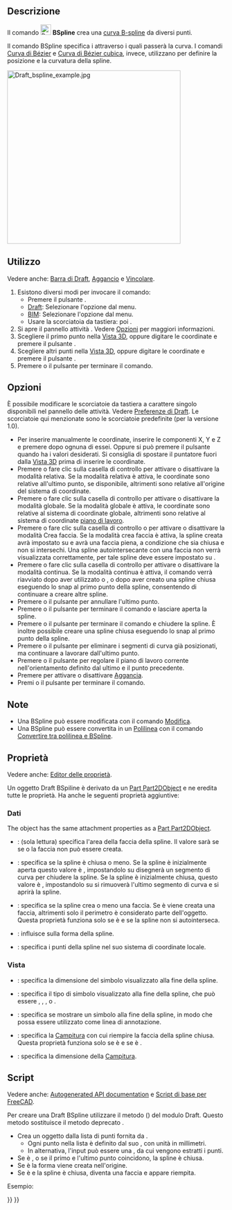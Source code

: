 <languages/>

{{Docnav/it
|[[Draft_Polygon/it|Poligono]]
|[[Draft_CubicBezCurve/it|Curva di Bézier cubica]]
|[[Draft_Workbench/it|Draft]]
|IconL=Draft_Polygon.svg
|IconR=Draft_CubicBezCurve.svg
|IconC=Workbench_Draft.svg
}}

<div class="mw-translate-fuzzy">
{{GuiCommand/it
|Name=Draft BSpline
|Name/it=Draft BSpline
|MenuLocation=Drafting → B-spline<br>2D Drafting → B-spline
|Workbenches=[[Draft_Workbench/it|Draft]], [[BIM_Workbench/it|BIM]]
|Shortcut={{KEY|B}} {{KEY|S}}
|Version=0.7
|SeeAlso=[[Draft Wire/it|Draft Polilinea]], [[Draft BezCurve/it|Draft Curva di Bezier]]
}}
</div>

<span id="Description"></span>
==Descrizione== 

Il comando [[Image:Draft_BSpline.svg|24px]] '''BSpline''' crea una [http://en.wikipedia.org/wiki/B-spline curva B-spline] da diversi punti.

Il comando BSpline specifica i {{Emphasis|punti esatti}} attraverso i quali passerà la curva. I comandi [[Draft BezCurve/it|Curva di Bézier]] e [[Draft_CubicBezCurve/it|Curva di Bézier cubica]], invece, utilizzano {{Emphasis|punti di controllo}} per definire la posizione e la curvatura della spline. 

[[Image:Draft_bspline_example.jpg|400px]]
{{Caption|Spline definita da più punti}}

<span id="Usage"></span>
==Utilizzo==

Vedere anche: [[Draft_Tray/it|Barra di Draft]], [[Draft_Snap/it|Aggancio]] e [[Draft_Constrain/it|Vincolare]].

<div class="mw-translate-fuzzy">
# Esistono diversi modi per invocare il comando:
#* Premere il pulsante {{Button|[[Image:Draft_BSpline.svg|16px]] [[Draft_BSpline/it|BSpline]]}}.
#* [[Draft_Workbench/it|Draft]]: Selezionare l'opzione {{MenuCommand|Drafting → [[Image:Draft_BSpline.svg|16px]] B-spline}} dal menu.
#* [[BIM_Workbench/it|BIM]]: Selezionare l'opzione {{MenuCommand|2D Drafting → [[Image:Draft_BSpline.svg|16px]] B-spline}} dal menu.
#* Usare la scorciatoia da tastiera: {{KEY|B}} poi {{KEY|S}}.
# Si apre il pannello attività {{MenuCommand|B-spline}}. Vedere [[#Options|Opzioni]] per maggiori informazioni.
# Scegliere il primo punto nella [[3D_view/it|Vista 3D]], oppure digitare le coordinate e premere il pulsante {{Button|[[Image:Draft_AddPoint.svg|16px]] Inserisci punto}}.
# Scegliere altri punti nella [[3D_view/it|Vista 3D]], oppure digitare le coordinate e premere il pulsante {{Button|[[Image:Draft_AddPoint.svg|16px]] Inserisci punto}}.
# Premere {{KEY|Esc}} o il pulsante {{Button|Chiudi}} per terminare il comando.
</div>

<span id="Options"></span>
==Opzioni==

<div class="mw-translate-fuzzy">
È possibile modificare le scorciatoie da tastiera a carattere singolo disponibili nel pannello delle attività. Vedere [[Draft_Preferences/it|Preferenze di Draft]]. Le scorciatoie qui menzionate sono le scorciatoie predefinite (per la versione 1.0).
</div>

<div class="mw-translate-fuzzy">
* Per inserire manualmente le coordinate, inserire le componenti X, Y e Z e premere {{KEY|Enter}} dopo ognuna di essei. Oppure si può premere il pulsante {{Button|[[Image:Draft_AddPoint.svg|16px]] Inserisci punto}} quando ha i valori desiderati. Si consiglia di spostare il puntatore fuori dalla [[3D_view/it|Vista 3D]] prima di inserire le coordinate.
* Premere {{KEY|R}} o fare clic sulla casella di controllo {{MenuCommand|Relativo}} per attivare o disattivare la modalità relativa. Se la modalità relativa è attiva, le coordinate sono relative all'ultimo punto, se disponibile, altrimenti sono relative all'origine del sistema di coordinate.
* Premere {{KEY|G}} o fare clic sulla casella di controllo {{MenuCommand|Globale}} per attivare o disattivare la modalità globale. Se la modalità globale è attiva, le coordinate sono relative al sistema di coordinate globale, altrimenti sono relative al sistema di coordinate [[Draft_SelectPlane/it|piano di lavoro]].
* Premere {{KEY|F}} o fare clic sulla casella di controllo {{MenuCommand|Riempito}}{{VersionNoteMinus/it|1.0}} o {{MenuCommand|Crea faccia}}{{VersionNote/it|1.1}} per attivare o disattivare la modalità Crea faccia. Se la modalità crea faccia è attiva, la spline creata avrà {{PropertyData|Make Face}} impostato su {{TRUE}} e avrà una faccia piena, a condizione che sia chiusa e non si intersechi. Una spline autointersecante con una faccia non verrà visualizzata correttamente, per tale spline {{PropertyData|Make Face}} deve essere impostato su {{FALSE}}.
* Premere {{KEY|N}} o fare clic sulla casella di controllo {{MenuCommand|Continua}} per attivare o disattivare la modalità continua. Se la modalità continua è attiva, il comando verrà riavviato dopo aver utilizzato {{Button|[[Image:Draft_FinishLine.svg|16px]] Fine}} o {{Button|[[Image:Draft_CloseLine.svg|16px]] Chiudi}}, o dopo aver creato una spline chiusa eseguendo lo snap al primo punto della spline, consentendo di continuare a creare altre spline.
* Premere {{KEY|/}} o il pulsante {{Button|[[Image:Draft_UndoLine.svg|16px]] Annulla}} per annullare l'ultimo punto.
* Premere {{KEY|A}} o il pulsante {{Button|[[Image:Draft_FinishLine.svg|16px]] Fine}} per terminare il comando e lasciare aperta la spline.
* Premere {{KEY|O}} o il pulsante {{Button|[[Image:Draft_CloseLine.svg|16px]] Chiudi}} per terminare il comando e chiudere la spline. È inoltre possibile creare una spline chiusa eseguendo lo snap al primo punto della spline.
* Premere {{KEY|W}} o il pulsante {{Button|[[Image:Draft Wipe.svg|16px]] Pulisci}} per eliminare i segmenti di curva già posizionati, ma continuare a lavorare dall'ultimo punto.
* Premere {{KEY|U}} o il pulsante {{Button|[[Image:Draft SelectPlane.svg|16px]] [[Draft_SelectPlane/it|Imposta il piano di lavoro]]}} per regolare il piano di lavoro corrente nell'orientamento definito dal ultimo e il punto precedente.
* Premere {{KEY|S}} per attivare o disattivare [[Draft_Snap/it|Aggancia]].
* Premi {{KEY|Esc}} o il pulsante {{Button|Chiudi}} per terminare il comando.
</div>

<span id="Notes"></span>
==Note==

* Una BSpline può essere modificata con il comando [[Draft_Edit/it|Modifica]].
* Una BSpline può essere convertita in un [[Draft_Wire/it|Polilinea]] con il comando [[Draft_WireToBSpline/it|Convertire tra polilinea e BSpline]].

<span id="Properties"></span>
== Proprietà ==

<div class="mw-translate-fuzzy">
Vedere anche: [[Property_editor/it|Editor delle proprietà]].
</div>

<div class="mw-translate-fuzzy">
Un oggetto Draft BSpiline è derivato da un [[Part_Part2DObject/it|Part Part2DObject]] e ne eredita tutte le proprietà. Ha anche le seguenti proprietà aggiuntive:
</div>

<span id="Data"></span>
=== Dati ===

{{TitleProperty|Attachment}}

The object has the same attachment properties as a [[Part_Part2DObject#Data|Part Part2DObject]].

{{TitleProperty|Draft}}

* {{PropertyData|Area|Area}}: (sola lettura) specifica l'area della faccia della spline. Il valore sarà {{value|0.0}} se {{PropertyData|Make Face}} se {{FALSE}} o la faccia non può essere creata.
* {{PropertyData|Closed|Bool}}: specifica se la spline è chiusa o meno. Se la spline è inizialmente aperta questo valore è {{FALSE}}, impostandolo su {{TRUE}} disegnerà un segmento di curva per chiudere la spline. Se la spline è inizialmente chiusa, questo valore è {{TRUE}}, impostandolo su {{FALSE}} si rimuoverà l'ultimo segmento di curva e si aprirà la spline.
* {{PropertyData|Make Face|Bool}}: specifica se la spline crea o meno una faccia. Se è {{TRUE}} viene creata una faccia, altrimenti solo il perimetro è considerato parte dell'oggetto. Questa proprietà funziona solo se {{PropertyData|Closed}} è {{TRUE}} e se la spline non si autointerseca.
* {{PropertyData|Parameterization|Float}}: influisce sulla forma della spline.
* {{PropertyData|Points|VectorList}}: specifica i punti della spline nel suo sistema di coordinate locale.

<span id="View"></span>
=== Vista ===

{{TitleProperty|Draft}}

* {{PropertyView|Arrow Size|Length}}: specifica la dimensione del simbolo visualizzato alla fine della spline.
* {{PropertyView|Arrow Type|Enumeration}}: specifica il tipo di simbolo visualizzato alla fine della spline, che può essere {{value|Dot}}, {{value|Circle}}, {{value|Arrow}}, {{value|Tick}} o {{value|Tick-2}}.
* {{PropertyView|End Arrow|Bool}}: specifica se mostrare un simbolo alla fine della spline, in modo che possa essere utilizzato come linea di annotazione.
* {{PropertyView|Pattern|Enumeration}}: specifica la [[Draft_Pattern/it|Campitura]] con cui riempire la faccia della spline chiusa. Questa proprietà funziona solo se {{PropertyData|Make Face}} è {{TRUE}} e se {{PropertyView|Display Mode}} è {{value|Flat Lines}}.
* {{PropertyView|Pattern Size|Float}}: specifica la dimensione della [[Draft_Pattern/it|Campitura]].

<span id="Scripting"></span>
==Script==

Vedere anche: [https://freecad.github.io/SourceDoc/ Autogenerated API documentation] e [[FreeCAD Scripting Basics/it|Script di base per FreeCAD]].

Per creare una Draft BSpline utilizzare il metodo {{incode|make_bspline}} ({{Version/it|0.19}}) del modulo Draft. Questo metodo sostituisce il metodo deprecato {{incode|makeBSpline}}.

{{Code|code=
bspline = make_bspline(pointslist, closed=False, placement=None, face=None, support=None)
bspline = make_bspline(Part.Wire, closed=False, placement=None, face=None, support=None)
}}

* Crea un oggetto {{incode|bspline}} dalla lista di punti fornita da {{incode|pointslist}}.
** Ogni punto nella lista è definito dal suo {{incode|FreeCAD.Vector}}, con unità in millimetri.
** In alternativa, l'input può essere una {{incode|Part.Wire}}, da cui vengono estratti i punti.
* Se {{incode|closed}} è {{incode|True}}, o se il primo e l'ultimo punto coincidono, la spline è chiusa.
* Se {{incode|placement}} è {{incode|None}} la forma viene creata nell'origine.
* Se {{incode|face}} è {{incode|True}} e la spline è chiusa, diventa una faccia e appare riempita.

Esempio:

{{Code|code=
import FreeCAD as App
import Draft

doc = App.newDocument()

p1 = App.Vector(0, 0, 0)
p2 = App.Vector(1000, 1000, 0)
p3 = App.Vector(2000, 0, 0)

spline1 = Draft.make_bspline([p1, p2, p3], closed=False)
spline2 = Draft.make_bspline([p1, 2*p3, 1.3*p2], closed=False)
spline3 = Draft.make_bspline([1.3*p3, p1, -1.7*p2], closed=False)

doc.recompute()
}}


{{Docnav/it
|[[Draft_Polygon/it|Poligono]]
|[[Draft_CubicBezCurve/it|Curva di Bézier cubica]]
|[[Draft_Workbench/it|Draft]]
|IconL=Draft_Polygon.svg
|IconR=Draft_CubicBezCurve.svg
|IconC=Workbench_Draft.svg
}}

{{Draft Tools navi{{#translation:}}}}
{{Userdocnavi{{#translation:}}}}